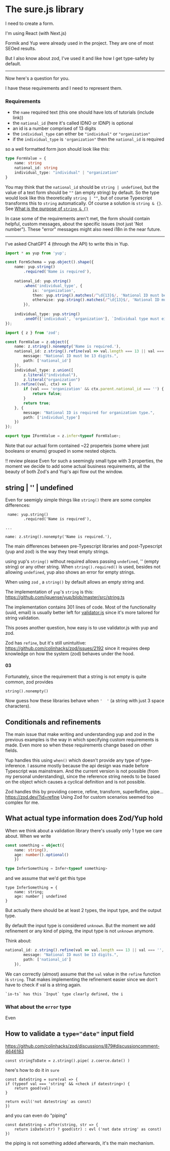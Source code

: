# The sure.js library

I need to create a form.

I'm using React (with Next.js)

Formik and Yup were already used in the project.
They are one of most SEOed results.

But I also know about zod, I've used it and like how I get type-safety by default.

----

Now here's a question for you.

I have these requirements and I need to represent them.

### Requirements
* the `name` required text (this one should have lots of tutorials (include link))
* the `national_id` (here it's called IDNO or IDNP) is optional
* an id is a number comprised of 13 digits
* the `individual_type` can either be `"individual"` or `"organization"`
* if the `individual_type` is `'organization"` then the `national_id` is required

so a well formatted form json should look like this:
```ts
type FormValue = {
	name: string
	national_id: string
	individual_type: "individual" | "organization"
}
```

You may think that the `national_id` should be `string | undefined`, but the value of a text form should be `""` (an empty string) by default. So the type would look like this theoretically `string | ""`, but of course Typescript transforms this to `string` automatically.
Of course a solution is `string & {}`. See [What is the purpose of `string & {}`](https://stackoverflow.com/questions/75262513/what-is-the-purpose-of-string)

In case some of the requirements aren't met, the form should contain helpful, custom messages, about the specific issues (not just 'Not number"). These "error" messages might also need i18n in the near future.

---

I've asked ChatGPT 4 (through the API) to write this in Yup.

```ts
import * as yup from 'yup';

const FormSchema = yup.object().shape({
    name: yup.string()
        .required('Name is required'),
    
    national_id: yup.string()
        .when('individual_type', {
            is: 'organization',
            then: yup.string().matches(/^\d{13}$/, 'National ID must be 13 digits').required('National ID is required for organizations'),
            otherwise: yup.string().matches(/^\d{13}$/, 'National ID must be 13 digits')
        }),
        
    individual_type: yup.string()
        .oneOf(['individual', 'organization'], `Individual type must either be "individual" or "organization"`).required(),
});
```

```ts
import { z } from 'zod';

const FormValue = z.object({
	name: z.string().nonempty('Name is required.'),
	national_id: z.string().refine(val => val.length === 13 || val === '', {
		message: "National ID must be 13 digits.",
		path: ['national_id']
	}),
	individual_type: z.union([
		z.literal("individual"),
		z.literal("organization")
    ]).refine((val, ctx) => {
        if (val === 'organization' && ctx.parent.national_id === '') {
            return false;
        }
        return true;
    }, {
        message: "National ID is required for organization type.",
        path: ['individual_type']
    })
});

export type IFormValue = z.infer<typeof FormValue>;
```

Note that our actual form contained ~22 properteis (some where just booleans or enums) grouped in some nested objects.

!! review please
Even for such a seemingly small type with 3 properties, the moment we decide to add some actual business requirements, all the beauty of both Zod's and Yup's api flow out the window.

## string | '' | undefined
Even for seemigly simple things like `string()`
there are some complex differences:
```
 name: yup.string()
        .required('Name is required'),

...

name: z.string().nonempty('Name is required.'),
```

The main differences between pre-Typescript libraries and post-Typescript (yup and zod) is the way they treat empty strings.

using yup's `string()` without required allows passing `undefined`, '' (empty string) or any other string.
When `string().required()` is used, besides not allowing `undefined`, yup also shows an error for empty strings.

When using `zod` , a `string()` by default allows an empty string and.

The implementation of `yup`'s `string` is this: https://github.com/jquense/yup/blob/master/src/string.ts

The implementation contains 301 lines of code. Most of the functionality (uuid, email) is usually better left for [validator.js](https://github.com/validatorjs/validator.js) since it's more tailored for string validation.

This poses another question, how easy is to use validator.js with yup and zod.

Zod has `refine`, but it's still unintuitive: https://github.com/colinhacks/zod/issues/2192
since it requires deep knowledge on how the system (zod) behaves under the hood.

#### 03
Fortunately, since the requirement that a string is not empty is quite common, zod provides
```
string().nonempty()
```

Now guess how these libraries behave when `'  '` (a string with just 3 space characters).



## Conditionals and refinements
The main issue that make writing and understanding yup and zod in the previous examples is the way in which specifying custom requirements is made. Even more so when these requirements change based on other fields.

Yup handles this using `when()` which doesn't provide any type of type-inference. I assume mostly because the api design was made before Typescript was mainstream. And the current version is not possible (from my personal understanding), since the reference string needs to be based on the object which causes a cyclical definition and is not possible.

Zod handles this by providing coerce, refine, transform, superRefine, pipe... https://zod.dev/?id=refine
Using Zod for custom scenarios seemed too complex for me.

## What actual type information does Zod/Yup hold
When we think about a validation library there's usually only 1 type we care about.
When we write
```ts
const something = object({
	name: string(),
	age: number().optional()
	})

type InferSomething = Infer<typeof something>
```

and we assume that we'd get this type
```
type InferSomething = {
	name: string;
	age: number | undefined
}
```


But actually there should be at least 2 types, the input type, and the output type.

By default the input type is considered `unknown`.
But the moment we add refinement or any kind of piping, the input type is not `unknown` anymore.

Think about:
```ts
national_id: z.string().refine(val => val.length === 13 || val === '', {
		message: "National ID must be 13 digits.",
		path: ['national_id']
	}),
```

We can correctly (almost) assume that the `val` value in the `refine` function is `string`.
That makes implementing the refinement easier since we don't have to check if val is a string again.

	`io-ts` has this `Input` type clearly defined, the i


### What about the `error` type
Even 

## How to validate a `type="date"` input field
https://github.com/colinhacks/zod/discussions/879#discussioncomment-4646183
```
const stringToDate = z.string().pipe( z.coerce.date() )
```

here's how to do it in `sure`
```
const dateString = sure(val => {
if (typeof val === 'string' && <check if datestring>) {
	return good(val)
}

return evil('not datestring' as const)
})
```

and you can even do "piping"
```
const dateString = after(string, str => {
	return isDate(str) ? good(str) : evl ('not date string' as const)
})
```

the piping is not something added afterwards, it's the main mechanism.